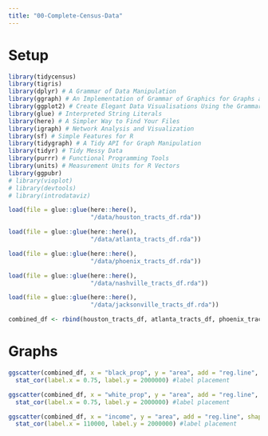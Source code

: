 ```yaml
---
title: "00-Complete-Census-Data"
---
```


# Setup

```r
library(tidycensus)
library(tigris)
library(dplyr) # A Grammar of Data Manipulation
library(ggraph) # An Implementation of Grammar of Graphics for Graphs and Networks
library(ggplot2) # Create Elegant Data Visualisations Using the Grammar of Graphics
library(glue) # Interpreted String Literals
library(here) # A Simpler Way to Find Your Files
library(igraph) # Network Analysis and Visualization
library(sf) # Simple Features for R
library(tidygraph) # A Tidy API for Graph Manipulation
library(tidyr) # Tidy Messy Data
library(purrr) # Functional Programming Tools
library(units) # Measurement Units for R Vectors
library(ggpubr)
# library(vioplot)
# library(devtools)
# library(introdataviz)
```

```r
load(file = glue::glue(here::here(),
                       "/data/houston_tracts_df.rda"))

load(file = glue::glue(here::here(),
                       "/data/atlanta_tracts_df.rda"))

load(file = glue::glue(here::here(),
                       "/data/phoenix_tracts_df.rda"))

load(file = glue::glue(here::here(),
                       "/data/nashville_tracts_df.rda"))

load(file = glue::glue(here::here(),
                       "/data/jacksonville_tracts_df.rda"))
```

```r
combined_df <- rbind(houston_tracts_df, atlanta_tracts_df, phoenix_tracts_df, nashville_tracts_df, jacksonville_tracts_df)
```

# Graphs

```r
ggscatter(combined_df, x = "black_prop", y = "area", add = "reg.line", shape = 19, size = 0.5, xlab = "Proportion of Black Population in Census Tract", ylab = "Area of Walkshed in Square Meters", font.label = c(5, "plain", "black")) +
  stat_cor(label.x = 0.75, label.y = 2000000) #label placement
```

```r
ggscatter(combined_df, x = "white_prop", y = "area", add = "reg.line", shape = 19, size = 0.5, xlab = "Proportion of White Population in Census Tract", ylab = "Area of Walkshed in Square Meters", font.label = c(5, "plain", "black")) +
  stat_cor(label.x = 0.75, label.y = 2000000) #label placement
```

```r
ggscatter(combined_df, x = "income", y = "area", add = "reg.line", shape = 19, size = 0.5, xlab = "Average Income in Census Tract", ylab = "Area of Walkshed in Square Meters", xlim = c(0, 155000)) +
  stat_cor(label.x = 110000, label.y = 2000000) #label placement
```

